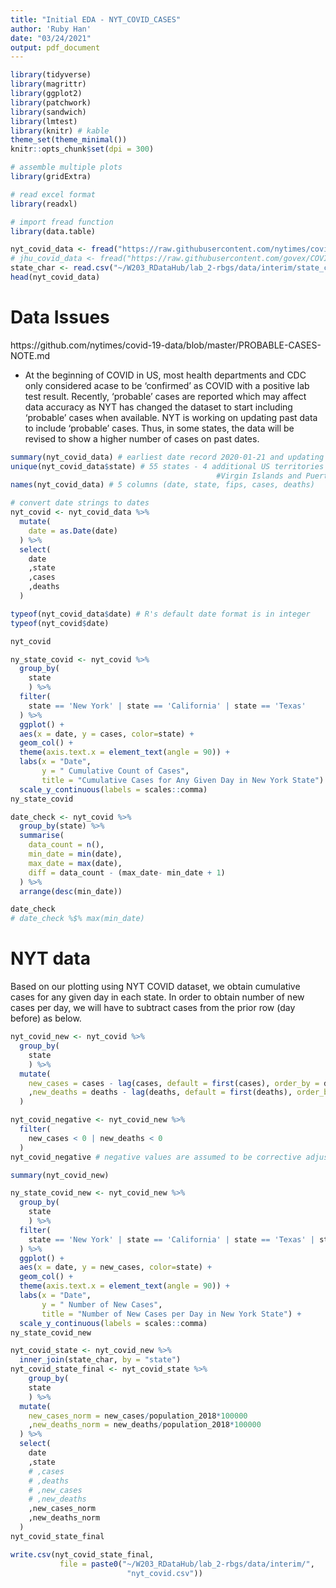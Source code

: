 ```yaml
---
title: "Initial EDA - NYT_COVID_CASES"
author: 'Ruby Han'
date: "03/24/2021"
output: pdf_document
---
```


```r
library(tidyverse)
library(magrittr)
library(ggplot2)
library(patchwork)
library(sandwich)
library(lmtest)
library(knitr) # kable
theme_set(theme_minimal())
knitr::opts_chunk$set(dpi = 300)

# assemble multiple plots
library(gridExtra)

# read excel format
library(readxl)

# import fread function
library(data.table) 
```

```r
nyt_covid_data <- fread("https://raw.githubusercontent.com/nytimes/covid-19-data/master/us-states.csv")
# jhu_covid_data <- fread("https://raw.githubusercontent.com/govex/COVID-19/master/data_tables/JHU_USCountymap/df_Counties2020.csv")
state_char <- read.csv("~/W203_RDataHub/lab_2-rbgs/data/interim/state_char.csv")
head(nyt_covid_data)
```

# Data Issues
https://github.com/nytimes/covid-19-data/blob/master/PROBABLE-CASES-NOTE.md

- At the beginning of COVID in US, most health departments and CDC only considered acase to be 'confirmed' as COVID with a positive lab test result. Recently, 'probable' cases are reported which may affect data accuracy as NYT has changed the dataset to start including 'probable' cases when available. NYT is working on updating past data to include 'probable' cases. Thus, in some states, the data will be revised to show a higher number of cases on past dates.


```r
summary(nyt_covid_data) # earliest date record 2020-01-21 and updating on a daily basis
unique(nyt_covid_data$state) # 55 states - 4 additional US territories (Guam, Northern Mariana Islands, 
                                              #Virgin Islands and Puerto Rico) compared to CUSP data
names(nyt_covid_data) # 5 columns (date, state, fips, cases, deaths)

# convert date strings to dates
nyt_covid <- nyt_covid_data %>% 
  mutate(
    date = as.Date(date)
  ) %>% 
  select(
    date
    ,state
    ,cases
    ,deaths
  )

typeof(nyt_covid_data$date) # R's default date format is in integer
typeof(nyt_covid$date)

nyt_covid
```

```r
ny_state_covid <- nyt_covid %>%
  group_by(
    state
    ) %>%
  filter(
    state == 'New York' | state == 'California' | state == 'Texas'
  ) %>%
  ggplot() +
  aes(x = date, y = cases, color=state) +
  geom_col() +
  theme(axis.text.x = element_text(angle = 90)) +
  labs(x = "Date",
       y = " Cumulative Count of Cases",
       title = "Cumulative Cases for Any Given Day in New York State") +
  scale_y_continuous(labels = scales::comma)
ny_state_covid
```
```r
date_check <- nyt_covid %>%
  group_by(state) %>%
  summarise(
    data_count = n(), 
    min_date = min(date), 
    max_date = max(date),
    diff = data_count - (max_date- min_date + 1)
  ) %>% 
  arrange(desc(min_date))

date_check
# date_check %$% max(min_date)
```


# NYT data
Based on our plotting using NYT COVID dataset, we obtain cumulative cases for any given day in each state. In order to obtain number of new cases per day, we will have to subtract cases from the prior row (day before) as below.

```r
nyt_covid_new <- nyt_covid %>%
  group_by(
    state
    ) %>%
  mutate(
    new_cases = cases - lag(cases, default = first(cases), order_by = date)
    ,new_deaths = deaths - lag(deaths, default = first(deaths), order_by = date)
  )
```

```r
nyt_covid_negative <- nyt_covid_new %>% 
  filter(
    new_cases < 0 | new_deaths < 0
  )
nyt_covid_negative # negative values are assumed to be corrective adjustments on previous erroneous data entry
```
```r
summary(nyt_covid_new)
```


```r
ny_state_covid_new <- nyt_covid_new %>%
  group_by(
    state
    ) %>%
  filter(
    state == 'New York' | state == 'California' | state == 'Texas' | state == 'District of Columbia'
  ) %>%
  ggplot() +
  aes(x = date, y = new_cases, color=state) +
  geom_col() +
  theme(axis.text.x = element_text(angle = 90)) +
  labs(x = "Date",
       y = " Number of New Cases",
       title = "Number of New Cases per Day in New York State") +
  scale_y_continuous(labels = scales::comma)
ny_state_covid_new
```


```r
nyt_covid_state <- nyt_covid_new %>%
  inner_join(state_char, by = "state")
nyt_covid_state_final <- nyt_covid_state %>% 
    group_by(
    state
    ) %>%
  mutate(
    new_cases_norm = new_cases/population_2018*100000
    ,new_deaths_norm = new_deaths/population_2018*100000
  ) %>% 
  select(
    date
    ,state
    # ,cases
    # ,deaths
    # ,new_cases
    # ,new_deaths
    ,new_cases_norm
    ,new_deaths_norm
  )
nyt_covid_state_final
```


```r
write.csv(nyt_covid_state_final,
           file = paste0("~/W203_RDataHub/lab_2-rbgs/data/interim/",
                          "nyt_covid.csv"))
```







